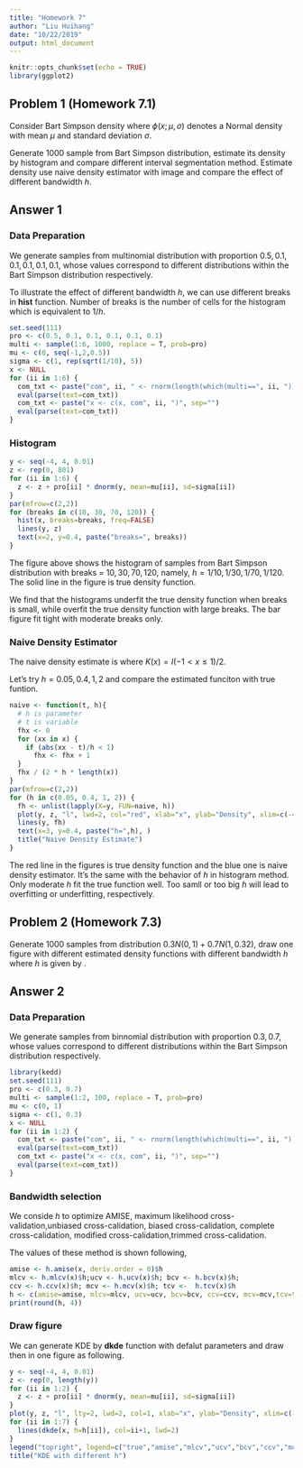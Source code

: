 ```yaml
---
title: "Homework 7"
author: "Liu Huihang"
date: "10/22/2019"
output: html_document
---
```


```r
knitr::opts_chunk$set(echo = TRUE)
library(ggplot2)
```

## Problem 1 (Homework 7.1)

Consider Bart Simpson density
\begin{equation}
  f(x)=\frac{1}{2} \phi(x ; 0,1)+\frac{1}{10} \sum_{j=0}^{4} \phi(x ;(j / 2)-1,1 / 10)
\end{equation}
where $\phi(x ;\mu, \sigma)$ denotes a Normal density with mean $\mu$ and standard deviation $\sigma$.

Generate $1000$ sample from Bart Simpson distribution, estimate its density by histogram and compare different interval segmentation method. 
Estimate density use naive density estimator with image and compare the effect of different bandwidth $h$.

## Answer 1

### Data Preparation

We generate samples from multinomial distribution with proportion $0.5, 0.1, 0.1, 0.1, 0.1, 0.1$, whose values correspond to different distributions within the Bart Simpson distribution respectively.

To illustrate the effect of different bandwidth $h$, we can use different breaks in **hist** function. Number of breaks is the number of cells for the histogram which is equivalent to $1/h$.

```r
set.seed(111)
pro <- c(0.5, 0.1, 0.1, 0.1, 0.1, 0.1)
multi <- sample(1:6, 1000, replace = T, prob=pro)
mu <- c(0, seq(-1,2,0.5))
sigma <- c(1, rep(sqrt(1/10), 5))
x <- NULL
for (ii in 1:6) {
  com_txt <- paste("com", ii, " <- rnorm(length(which(multi==", ii, ")), mean=", mu[ii], ", sd=", sigma[ii], ")",sep="")
  eval(parse(text=com_txt))
  com_txt <- paste("x <- c(x, com", ii, ")", sep="")
  eval(parse(text=com_txt))
}
```

### Histogram
```r
y <- seq(-4, 4, 0.01)
z <- rep(0, 801)
for (ii in 1:6) {
  z <- z + pro[ii] * dnorm(y, mean=mu[ii], sd=sigma[ii])
}
par(mfrow=c(2,2))
for (breaks in c(10, 30, 70, 120)) {
  hist(x, breaks=breaks, freq=FALSE)
  lines(y, z)
  text(x=2, y=0.4, paste("breaks=", breaks))
}
```

The figure above shows the histogram of samples from Bart Simpson distribution with breaks = $10, 30, 70, 120$, namely, $h=1/10, 1/30, 1/70, 1/120$. 
The solid line in the figure is true density function. 

We find that the histograms underfit the true density function when breaks is small, while overfit the true density function with large breaks. The bar figure fit tight with moderate breaks only. 

### Naive Density Estimator

The naive density estimate is
\begin{equation}
  \hat{f}_h(x) = \frac{1}{hn} \sum_{i=1}^n  K\left( \frac{X_i -x}{h} \right)
\end{equation}
where $K(x)=I(-1<x\le1)/2$.

Let's try $h=0.05, 0.4, 1, 2$ and compare the estimated funciton with true funtion.

```r
naive <- function(t, h){
  # h is parameter
  # t is variable
  fhx <- 0
  for (xx in x) {
    if (abs(xx - t)/h < 1)
      fhx <- fhx + 1
  }
  fhx / (2 * h * length(x))
}
par(mfrow=c(2,2))
for (h in c(0.05, 0.4, 1, 2)) {
  fh <- unlist(lapply(X=y, FUN=naive, h))
  plot(y, z, "l", lwd=2, col="red", xlab="x", ylab="Density", xlim=c(-4,4), ylim=c(0,0.5))
  lines(y, fh)
  text(x=3, y=0.4, paste("h=",h), )
  title("Naive Density Estimate")
}
```

The red line in the figures is true density function and the blue one is naive density estimator. 
It's the same with the behavior of $h$ in histogram method. Only moderate $h$ fit the true function well.
Too samll or too big $h$ will lead to overfitting or underfitting, respectively.

## Problem 2 (Homework 7.3)
Generate 1000 samples from distribution $0.3N(0,1)+0.7N(1,0.32)$,  draw one figure with different estimated density functions with different bandwidth $h$ where $h$ is given by \emph{kedd}.

## Answer 2

### Data Preparation

We generate samples from binnomial distribution with proportion $0.3, 0.7$, whose values correspond to different distributions within the Bart Simpson distribution respectively.


```r
library(kedd)
set.seed(111)
pro <- c(0.3, 0.7)
multi <- sample(1:2, 100, replace = T, prob=pro)
mu <- c(0, 1)
sigma <- c(1, 0.3)
x <- NULL
for (ii in 1:2) {
  com_txt <- paste("com", ii, " <- rnorm(length(which(multi==", ii, ")), mean=", mu[ii], ", sd=", sigma[ii], ")",sep="")
  eval(parse(text=com_txt))
  com_txt <- paste("x <- c(x, com", ii, ")", sep="")
  eval(parse(text=com_txt))
}
```

### Bandwidth selection

We conside $h$ to optimize AMISE, maximum likelihood cross-validation,unbiased cross-calidation, biased cross-calidation, complete cross-calidation, modified cross-calidation,trimmed cross-calidation. 

The values of these method is shown following, 


```r
amise <- h.amise(x, deriv.order = 0)$h
mlcv <- h.mlcv(x)$h;ucv <- h.ucv(x)$h; bcv <- h.bcv(x)$h; 
ccv <- h.ccv(x)$h; mcv <- h.mcv(x)$h; tcv <-  h.tcv(x)$h
h <- c(amise=amise, mlcv=mlcv, ucv=ucv, bcv=bcv, ccv=ccv, mcv=mcv,tcv=tcv)
print(round(h, 4))
```


### Draw figure

We can generate KDE by **dkde** function with defalut parameters and draw then in one figure as following.

```r
y <- seq(-4, 4, 0.01)
z <- rep(0, length(y))
for (ii in 1:2) {
  z <- z + pro[ii] * dnorm(y, mean=mu[ii], sd=sigma[ii])
}
plot(y, z, "l", lty=2, lwd=2, col=1, xlab="x", ylab="Density", xlim=c(-3,4), ylim=c(0,1))
for (ii in 1:7) {
  lines(dkde(x, h=h[ii]), col=ii+1, lwd=2)
}
legend("topright", legend=c("true","amise","mlcv","ucv","bcv","ccv","mcv","tcv"), col=1:8, lty=c(2, rep(1,7)))
title("KDE with different h")
```